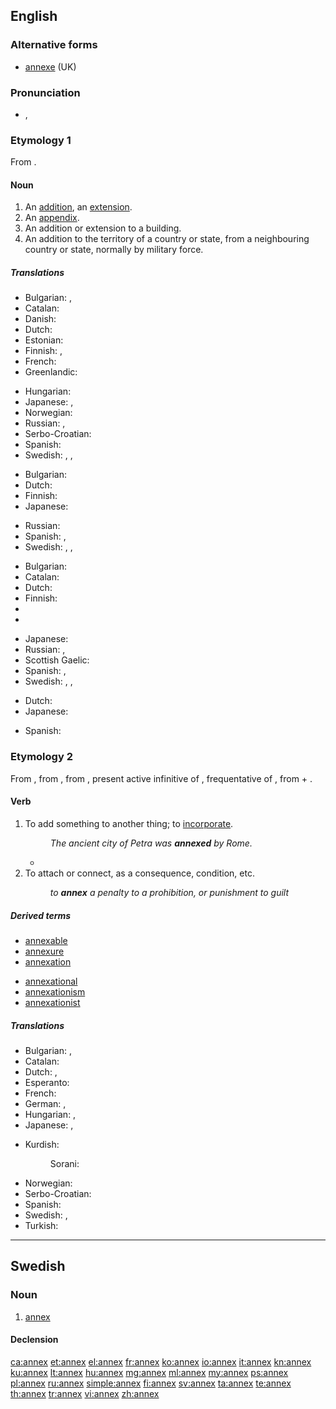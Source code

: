 ==English==

===Alternative forms===
* [[annexe]] (UK)

===Pronunciation===
* {{a|UK}} {{IPA|/ˈæn.ɛks/}}, {{X-SAMPA|/"{n.Eks/}}

===Etymology 1===
From {{etyl|fr|en}} {{term|annexe|lang=fr}}.

====Noun====
{{en-noun|es}}

# An [[addition]], an [[extension]].
# An [[appendix]].
# An addition or extension to a building.
# An addition to the territory of a country or state, from a neighbouring country or state, normally by military force.

=====Translations=====
{{trans-top|addition, an extension}}
* Bulgarian: {{t+|bg|прибавка}},  {{t+|bg|допълнение}}
* Catalan: {{t+|ca|annex|m}}
* Danish: {{t-|da|bilag}}
* Dutch: {{t+|nl|bijlage|f}}
* Estonian: {{t-|et|lisa}}
* Finnish: {{t+|fi|lisäys}}, {{t+|fi|laajennus}}
* French: {{t+|fr|annexe}}
* Greenlandic: {{t-|kl|bilagi}}
{{trans-mid}}
* Hungarian: {{t+|hu|függelék}}
* Japanese: {{t-|ja|付加物|tr=fukabutsu|sc=Jpan}}, {{t+|ja|付属|tr=fuzoku|sc=Jpan}}
* Norwegian: {{t+|no|anneks}}
* Russian: {{t+|ru|прибавка|f|tr=pribávka|sc=Cyrl}}, {{t+|ru|дополнение|n|tr=dopolnénije|sc=Cyrl}}
* Serbo-Croatian: {{t-|sh|aneks|m}}
* Spanish: {{t+|es|anexo|m}}
* Swedish: {{t+|sv|annex}}, {{t+|sv|tillägg}}, {{t+|sv|bilaga}}
{{trans-bottom}}

{{trans-top|appendix}}
* Bulgarian: {{t+|bg|приложение}}
* Dutch: {{t+|nl|aanhangsel|n}}
* Finnish: {{t+|fi|liite}}
* Japanese: {{t-|ja|付録|tr=furoku|sc=Jpan}}
{{trans-mid}}
* Russian: {{t+|ru|приложение|n|tr=priložénije|sc=Cyrl}}
* Spanish: {{t+|es|apéndice|m}}, {{t+|es|extensión|f}}
* Swedish: {{t+|sv|appendix}}, {{t+|sv|tillägg}}, {{t+|sv|bilaga}}
{{trans-bottom}}

{{trans-top|addition or extension to a building}}
* Bulgarian: {{t+|bg|пристройка}}
* Catalan: {{t+|ca|annex|m}}
* Dutch: {{t-|nl|uitbouw|m}}
* Finnish: {{t-|fi|lisärakennus}}
* {{trreq|French}}
* {{trreq|German}}
{{trans-mid}}
* Japanese: {{t-|ja|別館|tr=べっかん, bekkan|sc=Jpan}}
* Russian: {{t+|ru|пристройка|f|tr=pristrójka|sc=Cyrl}}, {{t+|ru|флигель|m|tr=flígelʹ|sc=Cyrl}}
* Scottish Gaelic: {{t-|gd|ath-thaigh|m}}
* Spanish: {{t+|es|anexo|m}}, {{t+|es|pabellón|m}}
* Swedish: {{t+|sv|annex}}, {{t-|sv|tillbyggnad}}, {{t+|sv|flygel}}
{{trans-bottom}}

{{trans-top|addition of territory}}
* Dutch: {{t+|nl|annexatie|f}}
* Japanese: {{t-|ja|併合領土|tr=heigō ryōdo|sc=Jpan}}
{{trans-mid}}
* Spanish: {{t+|es|anexión|f}}
{{trans-bottom}}

===Etymology 2===
From {{etyl|enm|en}}, from {{etyl|fro|en}} {{term|annexer||lang=fro|to join}}, from {{etyl|ML.|en}} {{term|annexare|annexāre|lang=la}}, present active infinitive of {{term|annexo|annexō|lang=la}}, frequentative of {{etyl|la|en}} {{term|annecto|annectō|bind to|lang=la}}, from {{term|ad||to|lang=la}} + {{term|necto|nectō|tie, bind|lang=la}}.

====Verb====
{{en-verb|annex|es}}

# To add something to another thing; to [[incorporate]].
#: ''The ancient city of Petra was '''annexed''' by Rome.''
#* {{quote-book|title=[[W:Huế|Wikipedia:Syngman Rhee]] | year=2009 | passage= ''In 1910, he returned to Korea, which had by this time been '''annexed''' by Japan.'' }}
# To attach or connect, as a consequence, condition, etc.
#: ''to '''annex''' a penalty to a prohibition, or punishment to guilt''

=====Derived terms=====
{{der-top}}
* [[annexable]]
* [[annexure]]
* [[annexation]]
{{der-mid}}
* [[annexational]]
* [[annexationism]]
* [[annexationist]]
{{der-bottom}}

=====Translations=====
{{trans-top|To add something to another, to incorporate into}}
* Bulgarian: {{t+|bg|присъединявам}},  {{t+|bg|прибавям}}
* Catalan: {{t+|ca|annexar}}
* Dutch: {{t+|nl|annexeren}},  {{t+|nl|inlijven}}
* Esperanto: {{t-|eo|aneksi}}
* French: {{t+|fr|annexer}}
* German: {{t+|de|annektieren}}, {{t-|de|Annex|m}}
* Hungarian: {{t+|hu|hozzácsatol}}, {{t-|hu|annektál}}
* Japanese: {{t|ja|合併|alt=合併する|tr=がっぺいする, gappei suru}}, {{t|ja|併合|alt=併合する|tr=heigō suru|sc=Jpan}}
{{trans-mid}}
* Kurdish:
*: Sorani: {{t-|ku|خستنه‌ سه‌ر|tr=xistine ser|sc=ku-Arab}}
* Norwegian: {{t+|no|annektere}}
* Serbo-Croatian: {{t-|sh|anektirati}}
* Spanish: {{t-|es|anexar}}
* Swedish: {{t+|sv|införliva}}, {{t+|sv|annektera}}
* Turkish: {{t+|tr|ek}}
{{trans-bottom}}

----

==Swedish==

===Noun===
{{sv-noun|g=n}}

# [[#English|annex]]

====Declension====
{{sv-noun-n-zero|genitive=}}

[[ca:annex]]
[[et:annex]]
[[el:annex]]
[[fr:annex]]
[[ko:annex]]
[[io:annex]]
[[it:annex]]
[[kn:annex]]
[[ku:annex]]
[[lt:annex]]
[[hu:annex]]
[[mg:annex]]
[[ml:annex]]
[[my:annex]]
[[ps:annex]]
[[pl:annex]]
[[ru:annex]]
[[simple:annex]]
[[fi:annex]]
[[sv:annex]]
[[ta:annex]]
[[te:annex]]
[[th:annex]]
[[tr:annex]]
[[vi:annex]]
[[zh:annex]]